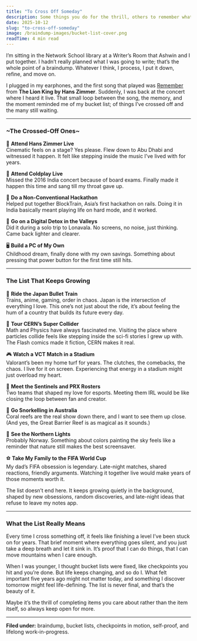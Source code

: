 ```yaml
---
title: "To Cross Off Someday"
description: Some things you do for the thrill, others to remember what you’re capable of.
date: 2025-10-12
slug: "to-cross-off-someday"
image: /braindump-images/bucket-list-cover.png
readTime: 4 min read
---
```


I’m sitting in the Network School library at a Writer’s Room that Ashwin and I put together. I hadn’t really planned what I was going to write; that’s the whole point of a braindump. Whatever I think, I process, I put it down, refine, and move on.  

I plugged in my earphones, and the first song that played was [Remember](https://youtu.be/RakhywpkY-k?si=svmEntvaNAojRVI5) from **The Lion King by Hans Zimmer**. Suddenly, I was back at the concert where I heard it live. That small loop between the song, the memory, and the moment reminded me of my bucket list; of things I’ve crossed off and the many still waiting.  

---

### ~**The Crossed-Off Ones**~

🎵 **Attend Hans Zimmer Live**  
Cinematic feels on a stage? Yes please. Flew down to Abu Dhabi and witnessed it happen. It felt like stepping inside the music I’ve lived with for years.  

🌈 **Attend Coldplay Live**  
Missed the 2016 India concert because of board exams. Finally made it happen this time and sang till my throat gave up.  

🚂 **Do a Non-Conventional Hackathon**  
Helped put together BlockTrain, Asia’s first hackathon on rails. Doing it in India basically meant playing life on hard mode, and it worked.  

🌄 **Go on a Digital Detox in the Valleys**  
Did it during a solo trip to Lonavala. No screens, no noise, just thinking. Came back lighter and clearer.  

🖥️ **Build a PC of My Own**  
Childhood dream, finally done with my own savings. Something about pressing that power button for the first time still hits.  

---

### **The List That Keeps Growing**

🚅 **Ride the Japan Bullet Train**  
Trains, anime, gaming, order in chaos. Japan is the intersection of everything I love. This one’s not just about the ride, it’s about feeling the hum of a country that builds its future every day.  

🧪 **Tour CERN’s Super Collider**  
Math and Physics have always fascinated me. Visiting the place where particles collide feels like stepping inside the sci-fi stories I grew up with. The Flash comics made it fiction, CERN makes it real.  

🎮 **Watch a VCT Match in a Stadium**  
Valorant’s been my home turf for years. The clutches, the comebacks, the chaos. I live for it on screen. Experiencing that energy in a stadium might just overload my heart.  

🤝 **Meet the Sentinels and PRX Rosters**  
Two teams that shaped my love for esports. Meeting them IRL would be like closing the loop between fan and creator.  

🌊 **Go Snorkelling in Australia**  
Coral reefs are the real show down there, and I want to see them up close. (And yes, the Great Barrier Reef is as magical as it sounds.)  

🌌 **See the Northern Lights**  
Probably Norway. Something about colors painting the sky feels like a reminder that nature still makes the best screensaver.  

⚽ **Take My Family to the FIFA World Cup**  
My dad’s FIFA obsession is legendary. Late-night matches, shared reactions, friendly arguments. Watching it together live would make years of those moments worth it.  

The list doesn’t end here. It keeps growing quietly in the background, shaped by new obsessions, random discoveries, and late-night ideas that refuse to leave my notes app.  

---

### **What the List Really Means**

Every time I cross something off, it feels like finishing a level I’ve been stuck on for years. That brief moment where everything goes silent, and you just take a deep breath and let it sink in. It’s proof that I can do things, that I can move mountains when I care enough.  

When I was younger, I thought bucket lists were fixed, like checkpoints you hit and you’re done. But life keeps changing, and so do I. What felt important five years ago might not matter today, and something I discover tomorrow might feel life-defining. The list is never final, and that’s the beauty of it.  

Maybe it’s the thrill of completing items you care about rather than the item itself, so always keep open for more.  

---

**Filed under:** braindump, bucket lists, checkpoints in motion, self-proof, and lifelong work-in-progress.
